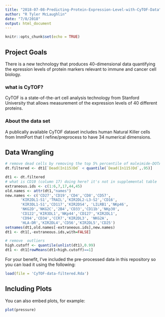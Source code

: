 ```yaml
---
title: "2018-07-08-Predicting-Protein-Expression-Level-with-CyTOF-Data"
author: "R Tyler McLaughlin"
date: "7/8/2018"
output: html_document
---
```


```r
knitr::opts_chunk$set(echo = TRUE)
```
## Project Goals

There is a new technology that produces 40-dimensional data quantifying the epression levels of protein markers relevant to immune and cancer cell biology.

### what is CyTOF?

CyTOF is a state-of-the-art cell analysis technology from Stanford University that allows measurement of the expression levels of 40 different proteins.  

### About the data set

A publically available CyTOF dataset includes human Natural Killer cells from ImmPort that I refine/preprocess to have 34 numerical dimensions.


## Data Wrangling

```r

# remove dead cells by removing the top 5% percentile of maleimide-DOTA signal.
dt.filtered <- dt1[`Dead(In115)Dd` < quantile(`Dead(In115)Dd`,.95)]

dt1 <- dt.filtered
# what is CD10 (column 17) doing here? it's not in supplemental table
extraneous.ids <- c(1:6,7,17,44,45)
old.names <- attr(dt1,"names")
new.names <- c('CD27','CD19','CD4','CD8','CD57',
       'KIR2DL1-S1','TRAIL','KIR2DL2-L3-S2','CD16',
       'KIR3DL1-S1','CD117','KIR2DS4', 'LILRB1','NKp46',
       'NKG2D','NKG2C','2B4','CD33','CD11b','NKp30',
       'CD122','KIR3DL1','NKp44','CD127','KIR2DL1',
       'CD94','CD34','CCR7','KIR2DL3', 'NKG2A',
       'HLA-DR','KIR2DL4','CD56','KIR2DL5','CD25')
setnames(dt1,old.names[-extraneous.ids],new.names)
dt1 <- dt1[,-extraneous.ids,with=FALSE]

# remove  outliers
high.cutoff <- quantile(unlist(dt1),0.99)
dt1 <- dt1[rowMeans(dt1<high.cutoff)==1]
```
For your benefit, I've included the pre-processed data in this repository so you can load it using the following:

```r
load(file = 'CyTOF-data-filtered.Rda')
```


## Including Plots

You can also embed plots, for example:

```r
plot(pressure)
```

